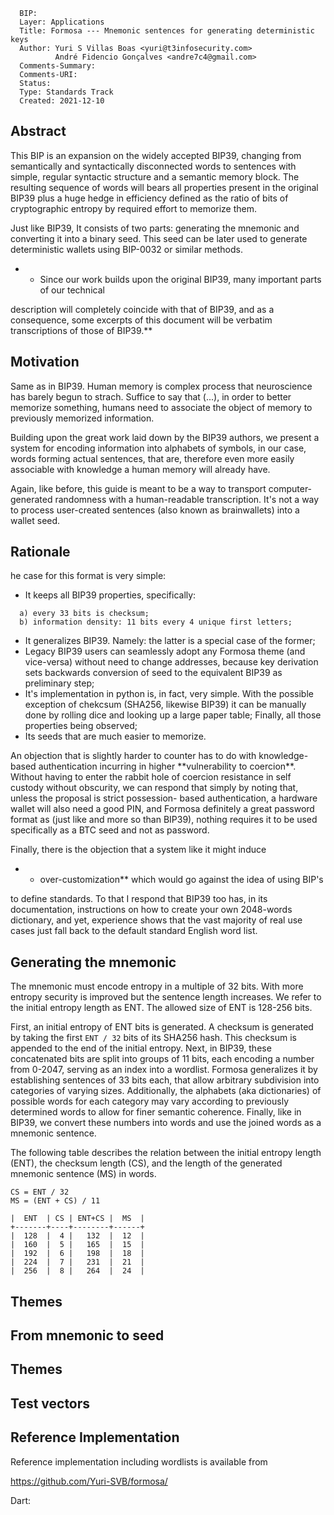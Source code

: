 <pre>
  BIP: 
  Layer: Applications
  Title: Formosa --- Mnemonic sentences for generating deterministic keys
  Author: Yuri S Villas Boas <yuri@t3infosecurity.com>
          André Fidencio Gonçalves <andre7c4@gmail.com>
  Comments-Summary: 
  Comments-URI: 
  Status: 
  Type: Standards Track
  Created: 2021-12-10
</pre>

==Abstract==

This BIP is an expansion on the widely accepted BIP39, changing from semantically 
and syntactically disconnected words to sentences with simple, regular syntactic
structure and a semantic memory block. The resulting sequence of words will bears 
all properties present in the original BIP39 plus a huge hedge in efficiency defined 
as the ratio of bits of cryptographic entropy by required effort to memorize them.

Just like BIP39, It consists of two parts: generating the mnemonic and converting 
it into a binary seed. This seed can be later used to generate deterministic wallets 
using BIP-0032 or similar methods.

**Since our work builds upon the original BIP39, many important parts of our technical 
description will completely coincide with that of BIP39, and as a consequence, some excerpts 
of this document will be verbatim transcriptions of those of BIP39.**

==Motivation==

Same as in BIP39. Human memory is complex process that neuroscience has barely 
begun to strach. Suffice to say that (...), in order to better memorize something, 
humans need to associate the object of memory to previously memorized information.

Building upon the great work laid down by the BIP39 authors, we present a system 
for encoding information into alphabets of symbols, in our case, words forming 
actual sentences, that are, therefore even more easily associable with knowledge
a human memory will already have.

Again, like before, this guide is meant to be a way to transport computer-generated 
randomness with a human-readable transcription. It's not a way to process user-created
sentences (also known as brainwallets) into a wallet seed.

==Rationale==

he case for this format is very simple: 
* It keeps all BIP39 properties, specifically:
   a) every 33 bits is checksum;
   b) information density: 11 bits every 4 unique first letters;
* It generalizes BIP39. Namely: the latter is a special case of the former;
* Legacy BIP39 users can seamlessly adopt any Formosa theme (and vice-versa) without need to change addresses, because key derivation sets backwards conversion of seed to the equivalent BIP39 as preliminary step;
* It's implementation in python is, in fact, very simple. With the possible exception of chekcsum (SHA256, likewise BIP39) it can be manually done by rolling dice and looking up a large paper table; Finally, all those properties being observed;
* Its seeds that are much easier to memorize.

An objection that is slightly harder to counter has to do with 
knowledge-based authentication incurring in higher **vulnerability 
to coercion**. Without having to enter the rabbit hole of coercion 
resistance in self custody without obscurity, we can respond that 
simply by noting that, unless the proposal is strict possession-
based authentication, a hardware wallet will also need a good PIN, 
and Formosa definitely a great password format as (just like and 
more so than BIP39), nothing requires it to be used specifically 
as a BTC seed and not as password.

Finally, there is the objection that a system like it might induce 
**over-customization** which would go against the idea of using BIP's 
to define standards. To that I respond that BIP39 too has, in its 
documentation, instructions on how to create your own 2048-words 
dictionary, and yet, experience shows that the vast majority of real 
use cases just fall back to the default standard English word list.

==Generating the mnemonic==

The mnemonic must encode entropy in a multiple of 32 bits. With more entropy
security is improved but the sentence length increases. We refer to the
initial entropy length as ENT. The allowed size of ENT is 128-256 bits.

First, an initial entropy of ENT bits is generated. A checksum is generated by
taking the first <code>ENT / 32</code> bits of its SHA256 hash. This checksum is
appended to the end of the initial entropy. Next, in BIP39, these concatenated 
bits are split into groups of 11 bits, each encoding a number from 0-2047, serving
as an index into a wordlist. Formosa generalizes it by establishing sentences of 
33 bits each, that allow arbitrary subdivision into categories of varying sizes. 
Additionally, the alphabets (aka dictionaries) of possible words for each category 
may vary according to previously determined words to allow for finer semantic 
coherence. Finally, like in BIP39, we convert these numbers into words and
use the joined words as a mnemonic sentence.

The following table describes the relation between the initial entropy
length (ENT), the checksum length (CS), and the length of the generated mnemonic
sentence (MS) in words.

<pre>
CS = ENT / 32
MS = (ENT + CS) / 11

|  ENT  | CS | ENT+CS |  MS  |
+-------+----+--------+------+
|  128  |  4 |   132  |  12  |
|  160  |  5 |   165  |  15  |
|  192  |  6 |   198  |  18  |
|  224  |  7 |   231  |  21  |
|  256  |  8 |   264  |  24  |
</pre>

==Themes==

<!-- An ideal wordlist has the following characteristics:

a) smart selection of words
   - the wordlist is created in such a way that it's enough to type the first four
     letters to unambiguously identify the word

b) similar words avoided
   - word pairs like "build" and "built", "woman" and "women", or "quick" and "quickly"
     not only make remembering the sentence difficult but are also more error
     prone and more difficult to guess

c) sorted wordlists
   - the wordlist is sorted which allows for more efficient lookup of the code words
     (i.e. implementations can use binary search instead of linear search)
   - this also allows trie (a prefix tree) to be used, e.g. for better compression

The wordlist can contain native characters, but they must be encoded in UTF-8
using Normalization Form Compatibility Decomposition (NFKD).
 -->

==From mnemonic to seed==

<!-- A user may decide to protect their mnemonic with a passphrase. If a passphrase is not
present, an empty string "" is used instead.

To create a binary seed from the mnemonic, we use the PBKDF2 function with a mnemonic
sentence (in UTF-8 NFKD) used as the password and the string "mnemonic" + passphrase (again
in UTF-8 NFKD) used as the salt. The iteration count is set to 2048 and HMAC-SHA512 is used as
the pseudo-random function. The length of the derived key is 512 bits (= 64 bytes).

This seed can be later used to generate deterministic wallets using BIP-0032 or
similar methods.

The conversion of the mnemonic sentence to a binary seed is completely independent
from generating the sentence. This results in a rather simple code; there are no
constraints on sentence structure and clients are free to implement their own
wordlists or even whole sentence generators, allowing for flexibility in wordlists
for typo detection or other purposes.

Although using a mnemonic not generated by the algorithm described in "Generating the
mnemonic" section is possible, this is not advised and software must compute a
checksum for the mnemonic sentence using a wordlist and issue a warning if it is
invalid.

The described method also provides plausible deniability, because every passphrase
generates a valid seed (and thus a deterministic wallet) but only the correct one
will make the desired wallet available.
 -->
 
==Themes==

<!-- Since the vast majority of BIP39 wallets supports only the English wordlist,
it is '''strongly discouraged''' to use non-English wordlists for generating
the mnemonic sentences.

If you still feel your application really needs to use a localized wordlist,
use one of the following instead of inventing your own.

* [[bip-0039/bip-0039-wordlists.md|Wordlists]]
 -->
==Test vectors==


==Reference Implementation==

Reference implementation including wordlists is available from

https://github.com/Yuri-SVB/formosa/

Dart:
<!-- * https://github.com/dart-bitcoin/bip39 -->
